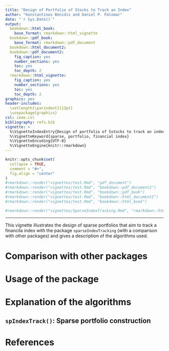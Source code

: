 ```yaml
---
title: "Design of Portfolio of Stocks to Track an Index"
author: "Konstantinos Benidis and Daniel P. Palomar"
date: "`r Sys.Date()`"
output:
  bookdown::html_book:
    base_format: rmarkdown::html_vignette
  bookdown::pdf_book:
    base_format: rmarkdown::pdf_document
  bookdown::html_document2:
  bookdown::pdf_document2:
    fig_caption: yes    
    number_sections: yes
    toc: yes
    toc_depth: 2
  rmarkdown::html_vignette:
    fig_caption: yes
    number_sections: yes
    toc: yes
    toc_depth: 2
graphics: yes
header-includes: 
  \setlength{\parindent}{12pt} 
  \usepackage{graphicx}
csl: ieee.csl
bibliography: refs.bib
vignette: >
  %\VignetteIndexEntry{Design of portfolio of Sstocks to track an index}
  %\VignetteKeyword{sparse, portfolio, financial index}
  %\VignetteEncoding{UTF-8}
  %\VignetteEngine{knitr::rmarkdown}
---
```


```r
knitr::opts_chunk$set(
  collapse = TRUE,
  comment = "#>",
  fig.align = "center"
)
#rmarkdown::render("vignettes/test.Rmd", "pdf_document")
#rmarkdown::render("vignettes/test.Rmd", "bookdown::pdf_document2")
#rmarkdown::render("vignettes/test.Rmd", "bookdown::pdf_book")
#rmarkdown::render("vignettes/test.Rmd", "bookdown::html_document2")
#rmarkdown::render("vignettes/test.Rmd", "bookdown::html_book")

#rmarkdown::render("vignettes/SparseIndexTracking.Rmd", "rmarkdown::html_vignette")
```

-----------
This vignette illustrates the design of sparse portfolios that aim to track a financila index with the package `sparseIndexTracking` (with a comparison with other packages) and gives a description of the algorithms used.


# Comparison with other packages


# Usage of the package


# Explanation of the algorithms

## `spIndexTrack()`: Sparse portfolio construction




# References {-}
\setlength{\parindent}{-0.2in}
\setlength{\leftskip}{0.2in}
\setlength{\parskip}{8pt}
\noindent
